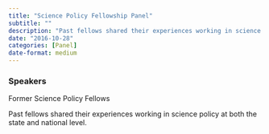 ```yaml
---
title: "Science Policy Fellowship Panel"
subtitle: ""
description: "Past fellows shared their experiences working in science policy at both the state and national level."
date: "2016-10-28"
categories: [Panel]
date-format: medium 
---
```


### Speakers  
Former Science Policy Fellows

Past fellows shared their experiences working in science policy at both the state and national level.

